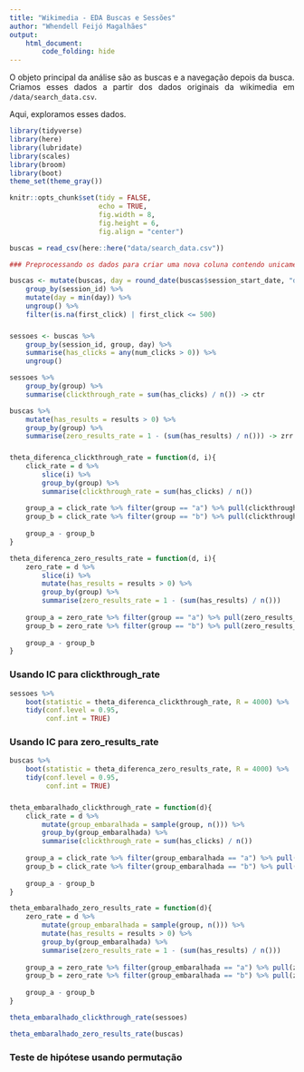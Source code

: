 ```yaml
---
title: "Wikimedia - EDA Buscas e Sessões"
author: "Whendell Feijó Magalhães"
output:
    html_document:
        code_folding: hide
---
```


<style>
body{text-align: justify}
</style>


O objeto principal da análise são as buscas e a navegação depois da busca. Criamos esses dados a partir dos dados originais da wikimedia em `/data/search_data.csv`. 

Aqui, exploramos esses dados. 

```r
library(tidyverse)
library(here)
library(lubridate)
library(scales)
library(broom)
library(boot)
theme_set(theme_gray())

knitr::opts_chunk$set(tidy = FALSE,
                      echo = TRUE,
                      fig.width = 8,
                      fig.height = 6,
                      fig.align = "center")

buscas = read_csv(here::here("data/search_data.csv"))

### Preprocessando os dados para criar uma nova coluna contendo unicamente o dia em que a sessão foi iniciada e removendo valores extremos que não fazem sentido com o contexto do problema (first_click > 500) 

buscas <- mutate(buscas, day = round_date(buscas$session_start_date, "day")) %>%
    group_by(session_id) %>%
    mutate(day = min(day)) %>% 
    ungroup() %>% 
    filter(is.na(first_click) | first_click <= 500)

```

###

```r
sessoes <- buscas %>%
    group_by(session_id, group, day) %>% 
    summarise(has_clicks = any(num_clicks > 0)) %>% 
    ungroup()

sessoes %>% 
    group_by(group) %>%
    summarise(clickthrough_rate = sum(has_clicks) / n()) -> ctr

buscas %>% 
    mutate(has_results = results > 0) %>%
    group_by(group) %>% 
    summarise(zero_results_rate = 1 - (sum(has_results) / n())) -> zrr
```

###

```r
theta_diferenca_clickthrough_rate = function(d, i){
    click_rate = d %>% 
        slice(i) %>% 
        group_by(group) %>%
        summarise(clickthrough_rate = sum(has_clicks) / n())
    
    group_a = click_rate %>% filter(group == "a") %>% pull(clickthrough_rate)
    group_b = click_rate %>% filter(group == "b") %>% pull(clickthrough_rate)
    
    group_a - group_b
}

theta_diferenca_zero_results_rate = function(d, i){
    zero_rate = d %>% 
        slice(i) %>% 
        mutate(has_results = results > 0) %>%
        group_by(group) %>% 
        summarise(zero_results_rate = 1 - (sum(has_results) / n()))
    
    group_a = zero_rate %>% filter(group == "a") %>% pull(zero_results_rate)
    group_b = zero_rate %>% filter(group == "b") %>% pull(zero_results_rate)
    
    group_a - group_b
}
```

### Usando IC para clickthrough_rate

```r
sessoes %>%
    boot(statistic = theta_diferenca_clickthrough_rate, R = 4000) %>%
    tidy(conf.level = 0.95,
         conf.int = TRUE)
```

### Usando IC para zero_results_rate

```r
buscas %>%
    boot(statistic = theta_diferenca_zero_results_rate, R = 4000) %>%
    tidy(conf.level = 0.95,
         conf.int = TRUE)

```

###

```r
theta_embaralhado_clickthrough_rate = function(d){
    click_rate = d %>% 
        mutate(group_embaralhada = sample(group, n())) %>% 
        group_by(group_embaralhada) %>%
        summarise(clickthrough_rate = sum(has_clicks) / n())
    
    group_a = click_rate %>% filter(group_embaralhada == "a") %>% pull(clickthrough_rate)
    group_b = click_rate %>% filter(group_embaralhada == "b") %>% pull(clickthrough_rate)
    
    group_a - group_b
}

theta_embaralhado_zero_results_rate = function(d){
    zero_rate = d %>% 
        mutate(group_embaralhada = sample(group, n())) %>% 
        mutate(has_results = results > 0) %>%
        group_by(group_embaralhada) %>%
        summarise(zero_results_rate = 1 - (sum(has_results) / n()))
    
    group_a = zero_rate %>% filter(group_embaralhada == "a") %>% pull(zero_results_rate)
    group_b = zero_rate %>% filter(group_embaralhada == "b") %>% pull(zero_results_rate)
    
    group_a - group_b
}

theta_embaralhado_clickthrough_rate(sessoes)

theta_embaralhado_zero_results_rate(buscas)
```
### Teste de hipótese usando permutação
